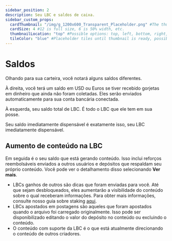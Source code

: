 ---
sidebar_position: 2
description: Seu LBC e saldos de caixa.
sidebar_custom_props:
  cardThumbnail: "/img/g_1200x600_Transparent_Placeholder.png" #The thumbnail on the category card.
  cardSize: 4 #12 is full size, 6 is 50% width, etc.
  thumbnailLocation: "top" #Possible options: top, left, bottom, right, none
  tileColor: "blue" #Placeholder tiles until thumbnail is ready, possible options: blue, cream, darkpurple, lightpurple, mauve, orange, pink, none
---

# Saldos

Olhando para sua carteira, você notará alguns saldos diferentes.

À direita, você terá um saldo em USD ou Euros se tiver recebido gorjetas em dinheiro que ainda não foram coletadas. Eles serão enviados automaticamente para sua conta bancária conectada.

À esquerda, seu saldo total de LBC. É todo o LBC que ele tem em sua posse.

Seu saldo imediatamente dispensável é exatamente isso, seu LBC imediatamente dispensável.

## Aumento de conteúdo na LBC

Em seguida é o seu saldo que está gerando conteúdo. Isso inclui reforços reembolsáveis ​​enviados a outros usuários e depósitos que respaldam seu próprio conteúdo. Você pode ver o detalhamento disso selecionando **Ver mais**.

- LBCs ganhos de outros são dicas que foram enviadas para você. Até que sejam desbloqueados, eles aumentarão a visibilidade do conteúdo sobre o qual receberam informações. Para obter mais informações, consulte nosso guia sobre staking [aqui](/pt/category/staking).
- LBCs apostados em postagens são aqueles que foram apostados quando o arquivo foi carregado originalmente. Isso pode ser disponibilizado editando o valor do depósito no conteúdo ou excluindo o conteúdo.
- O conteúdo com suporte da LBC é o que está atualmente direcionando o conteúdo de outros criadores.